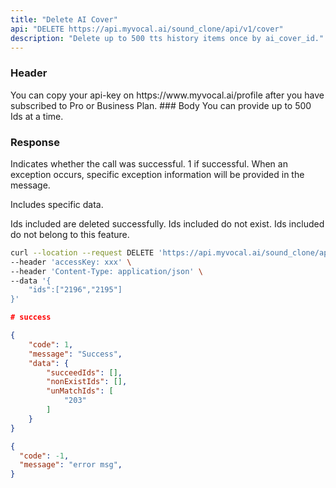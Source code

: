 ```yaml
---
title: "Delete AI Cover"
api: "DELETE https://api.myvocal.ai/sound_clone/api/v1/cover"
description: "Delete up to 500 tts history items once by ai_cover_id."
---
```

### Header
<ParamField header="accessKey"   type="string" required>
  You can copy your api-key on https://www.myvocal.ai/profile after you have subscribed to Pro or Business Plan.
</ParamField>
### Body
<ParamField body="ids" type="array" required>
 You can provide up to 500 Ids at a time.
</ParamField>

### Response

<ResponseField name="code" type="number">
  Indicates whether the call was successful. 1 if successful.
</ResponseField>

<ResponseField name="message" type="string">
  When an exception occurs, specific exception information will be provided in the message.
</ResponseField>

<ResponseField name="data" type="object">

Includes specific data.

<Expandable title="Toggle object">

<ResponseField name="succeedIds" type="array">
  Ids included are deleted successfully.
</ResponseField>

<ResponseField name="nonExistIds" type="array">
Ids included do not exist.
</ResponseField>

<ResponseField name="unMatchIds" type="array">
 Ids included do not belong to this feature.
</ResponseField>

</Expandable>

</ResponseField>



<RequestExample>

```bash Example Request
curl --location --request DELETE 'https://api.myvocal.ai/sound_clone/api/v1/cover' \
--header 'accessKey: xxx' \
--header 'Content-Type: application/json' \
--data '{
	"ids":["2196","2195"] 
}'
```
</RequestExample>

<ResponseExample>

```json  200（success）
# success

{
    "code": 1,
    "message": "Success",
    "data": {
        "succeedIds": [],
        "nonExistIds": [],
        "unMatchIds": [
            "203"
        ]
    }
}
```
```json  200（fail）
{
  "code": -1,
  "message": "error msg",
}
```




</ResponseExample>
